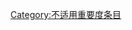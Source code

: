 {{catmore1|[[Wikipedia:考古学专题|Wikipedia:考古学专题]]}}
{{Articles by Importance|topic=考古学|project=考古学|format=TOC}}
{{emptycat}}

[[Category:不适用重要度条目|Category:不适用重要度条目]]